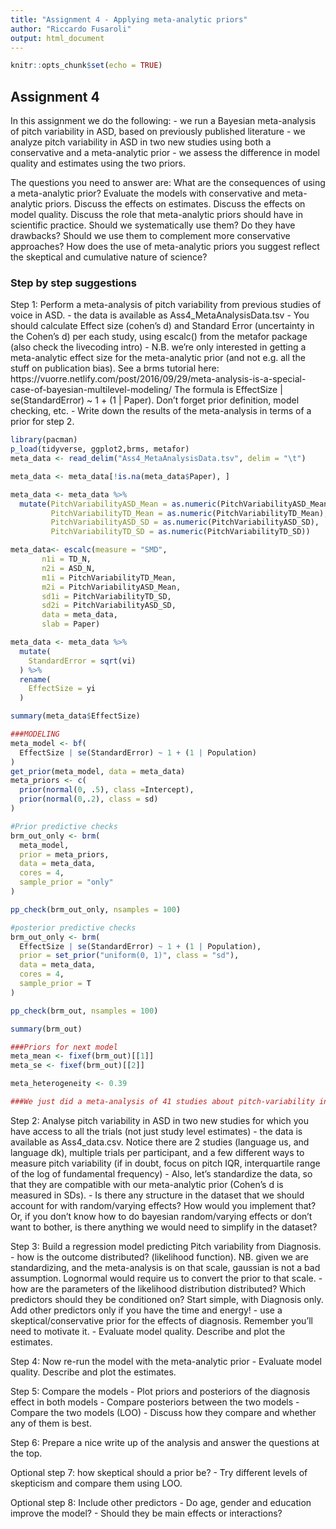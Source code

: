 ```yaml
---
title: "Assignment 4 - Applying meta-analytic priors"
author: "Riccardo Fusaroli"
output: html_document
---
```


```r
knitr::opts_chunk$set(echo = TRUE)
```

## Assignment 4

In this assignment we do the following:
- we run a Bayesian meta-analysis of pitch variability in ASD, based on previously published literature
- we analyze pitch variability in ASD in two new studies using both a conservative and a meta-analytic prior
- we assess the difference in model quality and estimates using the two priors.

The questions you need to answer are: What are the consequences of using a meta-analytic prior? Evaluate the models with conservative and meta-analytic priors. Discuss the effects on estimates. Discuss the effects on model quality. Discuss the role that meta-analytic priors should have in scientific practice. Should we systematically use them? Do they have drawbacks? Should we use them to complement more conservative approaches? How does the use of meta-analytic priors you suggest reflect the skeptical and cumulative nature of science?

### Step by step suggestions

Step 1: Perform a meta-analysis of pitch variability from previous studies of voice in ASD.
- the data is available as Ass4_MetaAnalysisData.tsv
- You should calculate Effect size (cohen's d) and Standard Error (uncertainty in the Cohen's d) per each study, using escalc() from the metafor package (also check the livecoding intro)
- N.B. we're only interested in getting a meta-analytic effect size for the meta-analytic prior (and not e.g. all the stuff on publication bias). See a brms tutorial here: https://vuorre.netlify.com/post/2016/09/29/meta-analysis-is-a-special-case-of-bayesian-multilevel-modeling/ The formula is EffectSize | se(StandardError) ~ 1 + (1 | Paper). Don't forget prior definition, model checking, etc.
- Write down the results of the meta-analysis in terms of a prior for step 2.
```r
library(pacman)
p_load(tidyverse, ggplot2,brms, metafor)
meta_data <- read_delim("Ass4_MetaAnalysisData.tsv", delim = "\t")

meta_data <- meta_data[!is.na(meta_data$Paper), ]

meta_data <- meta_data %>%  
  mutate(PitchVariabilityASD_Mean = as.numeric(PitchVariabilityASD_Mean),
         PitchVariabilityTD_Mean = as.numeric(PitchVariabilityTD_Mean),
         PitchVariabilityASD_SD = as.numeric(PitchVariabilityASD_SD),
         PitchVariabilityTD_SD = as.numeric(PitchVariabilityTD_SD))

meta_data<- escalc(measure = "SMD",
       n1i = TD_N,
       n2i = ASD_N,
       m1i = PitchVariabilityTD_Mean,
       m2i = PitchVariabilityASD_Mean,
       sd1i = PitchVariabilityTD_SD,
       sd2i = PitchVariabilityASD_SD,
       data = meta_data,
       slab = Paper)

meta_data <- meta_data %>% 
  mutate(
    StandardError = sqrt(vi)
  ) %>% 
  rename(
    EffectSize = yi
  )

summary(meta_data$EffectSize)

###MODELING
meta_model <- bf(
  EffectSize | se(StandardError) ~ 1 + (1 | Population)
)
get_prior(meta_model, data = meta_data)
meta_priors <- c(
  prior(normal(0, .5), class =Intercept),
  prior(normal(0,.2), class = sd)
)

#Prior predictive checks
brm_out_only <- brm(
  meta_model, 
  prior = meta_priors,
  data = meta_data, 
  cores = 4,
  sample_prior = "only"
)

pp_check(brm_out_only, nsamples = 100)

#posterior predictive checks
brm_out_only <- brm(
  EffectSize | se(StandardError) ~ 1 + (1 | Population), 
  prior = set_prior("uniform(0, 1)", class = "sd"),
  data = meta_data, 
  cores = 4,
  sample_prior = T
)

pp_check(brm_out, nsamples = 100)

summary(brm_out)

###Priors for next model
meta_mean <- fixef(brm_out)[[1]]
meta_se <- fixef(brm_out)[[2]]

meta_heterogeneity <- 0.39

###We just did a meta-analysis of 41 studies about pitch-variability in ASD and TD participants, from which we extract a mean effect size and the standard error, to be used as informative priors for future studies. Similarly, we extracted a measure of heterogeneity of effect size between populations.
```

Step 2: Analyse pitch variability in ASD in two new studies for which you have access to all the trials (not just study level estimates)
- the data is available as Ass4_data.csv. Notice there are 2 studies (language us, and language dk), multiple trials per participant, and a few different ways to measure pitch variability (if in doubt, focus on pitch IQR, interquartile range of the log of fundamental frequency)
- Also, let's standardize the data, so that they are compatible with our meta-analytic prior (Cohen's d is measured in SDs).
- Is there any structure in the dataset that we should account for with random/varying effects? How would you implement that? Or, if you don't know how to do bayesian random/varying effects or don't want to bother, is there anything we would need to simplify in the dataset?

Step 3: Build a regression model predicting Pitch variability from Diagnosis.
- how is the outcome distributed? (likelihood function). NB. given we are standardizing, and the meta-analysis is on that scale, gaussian is not a bad assumption. Lognormal would require us to convert the prior to that scale.
- how are the parameters of the likelihood distribution distributed? Which predictors should they be conditioned on? Start simple, with Diagnosis only. Add other predictors only if you have the time and energy!
- use a skeptical/conservative prior for the effects of diagnosis. Remember you'll need to motivate it.
- Evaluate model quality. Describe and plot the estimates. 

Step 4: Now re-run the model with the meta-analytic prior
- Evaluate model quality. Describe and plot the estimates. 

Step 5: Compare the models
- Plot priors and posteriors of the diagnosis effect in both models
- Compare posteriors between the two models
- Compare the two models (LOO)
- Discuss how they compare and whether any of them is best.

Step 6: Prepare a nice write up of the analysis and answer the questions at the top.

Optional step 7: how skeptical should a prior be?
- Try different levels of skepticism and compare them using LOO.

Optional step 8: Include other predictors
- Do age, gender and education improve the model?
- Should they be main effects or interactions?
